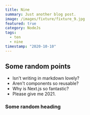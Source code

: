 ```yaml
---
title: Nine
summary: Just another blog post.
image: /images/fixture/fixture_9.jpg
featured: true
category: NodeJs
tags: 
  - ten
  - nine
timestamp: "2020-10-10"
---
```


## Some random points

- Isn't writing in markdown lovely?
- Aren't components so reusable?
- Why is Next.js so fantastic?
- Please give me 2021.

### Some random heading
